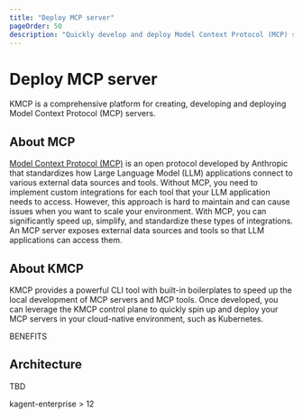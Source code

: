 ```yaml
---
title: "Deploy MCP server"
pageOrder: 50
description: "Quickly develop and deploy Model Context Protocol (MCP) servers."
---
```


# Deploy MCP server

KMCP is a comprehensive platform for creating, developing and deploying Model Context Protocol (MCP) servers. 

## About MCP

[Model Context Protocol (MCP)](https://modelcontextprotocol.io/introduction) is an open protocol developed by Anthropic that standardizes how Large Language Model (LLM) applications connect to various external data sources and tools. Without MCP, you need to implement custom integrations for each tool that your LLM application needs to access. However, this approach is hard to maintain and can cause issues when you want to scale your environment. With MCP, you can significantly speed up, simplify, and standardize these types of integrations. An MCP server exposes external data sources and tools so that LLM applications can access them. 

## About KMCP

KMCP provides a powerful CLI tool with built-in boilerplates to speed up the local development of MCP servers and MCP tools. Once developed, you can leverage the KMCP control plane to quickly spin up and deploy your MCP servers in your cloud-native environment, such as Kubernetes.  


BENEFITS

## Architecture

TBD


kagent-enterprise > 12

